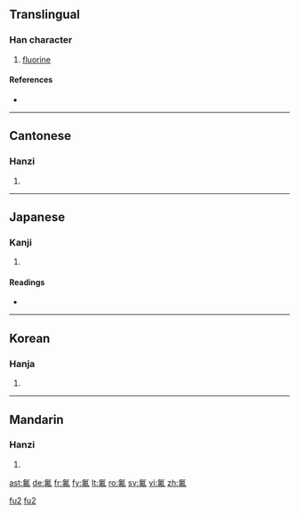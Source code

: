 ==Translingual==

===Han character===
{{Han char|rn=84|rad=气|as=05|sn=9|four=8051<sub>0</sub>|canj=人弓中中弓 (ONLLN)}}

# [[fluorine]]

====References====
* {{Han ref|kx=0599.111|dkj=17058|hdz=32011.060|uh=6C1F|ud=27679|bh=AC74|bd=44148}}

----

==Cantonese==

===Hanzi===
{{yue-hanzi|jyut=fat<sup>1</sup>|y=fat<sup>1</sup>}}

# {{defn|Cantonese}}

----

==Japanese==

===Kanji===
{{ja-kanji|grade=|rs=气05}}

# {{defn|Japanese}}

====Readings====
* {{ja-readings|on=[[ふつ]] (futsu)|kun=}}
----

==Korean==

===Hanja===
{{ko-hanja|hangeul=불|eumhun=|rv=bul|mr=pul|y=pul}}

# {{defn|Korean}}
----

==Mandarin==

===Hanzi===
{{cmn-hanzi|pin=[[fú]] ([[fu2]])|wg=fu<sup>2</sup>|y=fu<sup>2</sup>}}

# {{defn|Mandarin}}

[[Category:zh-cn:Chemical elements|fu2]]
[[Category:zh-tw:Chemical elements|fu2]]

[[ast:氟]]
[[de:氟]]
[[fr:氟]]
[[fy:氟]]
[[lt:氟]]
[[ro:氟]]
[[sv:氟]]
[[vi:氟]]
[[zh:氟]]